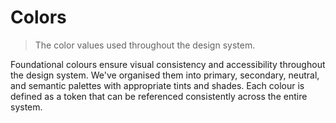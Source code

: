 
<Meta title="Foundations/Tokens/Colors" />

# Colors

> The color values used throughout the design system.
>

Foundational colours ensure visual consistency and accessibility throughout the design system.
We've organised them into primary, secondary, neutral, and semantic palettes with appropriate
tints and shades. Each colour is defined as a token that can be referenced consistently across
the entire system.

<Tokens collection="evg-color" />

